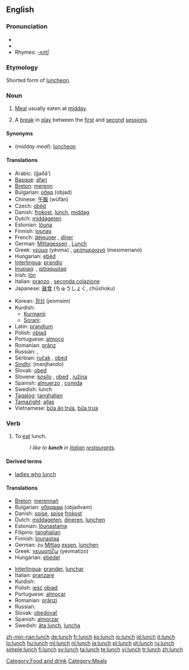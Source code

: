 {{see|Lunch}}
==English==

===Pronunciation===
* {{IPA|/lʌnʧ/}}
* {{audio|en-us-lunch.ogg|Audio (US)}}
* Rhymes: [[Rhymes:English:-ʌntʃ|-ʌntʃ]]

===Etymology===
Shorted form of [[luncheon]].

===Noun===
{{en-noun|es}}

# [[Meal]] usually eaten at [[midday]].
# {{Cricket}} A [[break]] in [[play]] between the [[first session|first]] and [[second session|second]] [[session]]s.

====Synonyms====
* (''midday meal''): [[luncheon]]

====Translations====
{{trans-top|midday meal}}
* Arabic: {{Arab|[[غذاء]]}} (ğaðā’) {{m}}
* [[Basque]]: [[afari]]
* [[Breton]]: [[merenn]] {{f}}
* Bulgarian: [[обяд]] (objad) {{m}}
* Chinese: [[午飯]] (wǔfàn)
* Czech: [[oběd]] {{m}}
* Danish: [[frokost]], [[lunch#Danish|lunch]], [[middag]]
* Dutch: [[middageten]] {{n}}
* Estonian: [[lõuna]]
* Finnish: [[lounas]]
* French: [[déjeuner]] {{m}}, [[dîner]] {{m}} {{italbrac|Belgium|Cajun and Canadian French - in Belgium, Louisiana and Quebec, "déjeuner" means "breakfast"}}
* German: [[Mittagessen]] {{n}}, [[Lunch]] {{m}}
* Greek: [[γεύμα]] (yévma) {{n}}, [[μεσημεριανό]] (mesimerianó) {{n}}
* Hungarian: [[ebéd]]
* [[Interlingua]]: [[prandio]]
* [[Inupiaq]]: {{unicode|[[aiḷiłiq]]}}, [[qitiqquutaq]]
* Irish: [[lón]] {{m}}
* Italian: [[pranzo]] {{m}}, [[seconda colazione]] {{f}}
* Japanese: [[昼食]] (ちゅうしょく, chūshoku)
{{trans-mid}}
* Korean: [[점심]] (jeomsim)
* Kurdish:
** [[Kurmanji]]: {{t|ku|firavîn}} {{f}}
** [[Sorani]]: {{KUchar|[[نانی نیوه‌ڕۆ]]}}
* Latin: [[prandium]] {{n}}
* Polish: [[obiad]] {{m}}
* Portuguese: [[almoço]] {{m}}
* Romanian: [[prânz]] {{n}}
* Russian: {{t|ru|обед|tr=obéd|m}}, {{t|ru|второй завтрак|tr=vtorój závtrak|m}}
* Serbian: [[ručak]] {{m}}, [[obed]] {{m}}
* [[Sindhi]]: {{SDchar|[[مانجھاندو]]}} (manjhando) {{m}}
* Slovak: [[obed]] {{m}}
* Slovene: [[kosilo]] {{n}}, [[obed]] {{m}}, [[južina]] {{f}}
* Spanish: [[almuerzo]] {{m}} {{italbrac|Latin America}}, [[comida]] {{f}} {{italbrac|Spain - in this country, "[[almuerzo]]" means "mid-morning snack" or "elevenses"}}
* Swedish: lunch {{c}}
* [[Tagalog]]: [[tanghalian]]
* [[Tamazight]]: [[allas]] {{m}}
* Vietnamese: [[bữa ăn trưa]], [[bữa trưa]]
{{trans-bottom}}

{{trans-top|cricket break}}
{{trans-mid}}
{{trans-bottom}}

===Verb===
{{en-verb|lunches|lunching|lunched}}

# To [[eat]] lunch.
#: ''I like to '''lunch''' in [[Italian]] [[restaurant]]s.''

====Derived terms====
* [[ladies who lunch]]

====Translations====
{{trans-top|to eat lunch}}
* [[Breton]]: [[merennañ]]
* Bulgarian: [[обядвам]] (objadvam)
* Danish: [[spise]], [[spise]] [[frokost]]
* Dutch: [[middageten]], [[dineren]], [[lunchen]]
* Estonian: [[lõunastama]]
* Filipino: [[tanghalian]]
* Finnish: [[lounastaa]]
* German: zu [[Mittag]] [[essen]], [[lunchen]]
* Greek: [[γευματίζω]] (yevmatízo)
* Hungarian: [[ebédel]]
{{trans-mid}}
* [[Interlingua]]: [[prander]], [[lunchar]]
* Italian: [[pranzare]]
* Kurdish: {{KUchar|[[نان خواردنی نیوه‌ڕۆ]]}}
* Polish: [[jeść]] [[obiad]] {{m}}
* Portuguese: [[almoçar]]
* Romanian: [[prânzi]]
* Russian: {{t|ru|обедать|tr=obédat’}}
* Slovak: [[obedovať]]
* Spanish: [[almorzar]]
* Swedish: [[äta lunch]], [[luncha]]
{{trans-bottom}}

[[Category:Food and drink]]
[[Category:Meals]]

[[zh-min-nan:lunch]]
[[de:lunch]]
[[fr:lunch]]
[[ko:lunch]]
[[io:lunch]]
[[id:lunch]]
[[it:lunch]]
[[lo:lunch]]
[[hu:lunch]]
[[ml:lunch]]
[[nl:lunch]]
[[ja:lunch]]
[[pl:lunch]]
[[pt:lunch]]
[[ru:lunch]]
[[simple:lunch]]
[[fi:lunch]]
[[sv:lunch]]
[[ta:lunch]]
[[te:lunch]]
[[vi:lunch]]
[[tr:lunch]]
[[zh:lunch]]